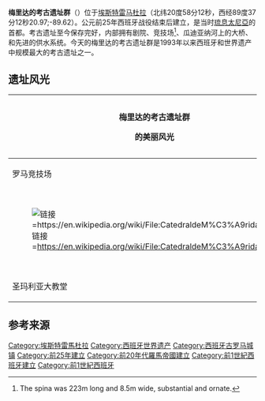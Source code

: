 {{Infobox ancient site|name=Emerita Augusta|native_name=|alternate_name=|image=Merida Roman Theatre1.jpg|alt=|caption=罗马剧院|pushpin_label=Emerita Avgvsta|map_type=Spain|map_alt=|latd=38|latm=55|lats=|latNS=N|longd=6|longm=20|longs=|longEW=W|coordinates_display=title|location={{flag|Extremadura}} [[梅里達_(西班牙)|梅里達]]|region=[[琉息太尼亞|琉息太尼亞]]|type=定居点|part_of=|length=|width=|area=|height=|builder=|material=|built=[[公元前|公元前]]25年|abandoned=|epochs=|cultures=[[古罗马|古罗马]]|dependency_of=|occupants=|event=|excavations=|archaeologists=|condition=|ownership=|management=|public_access=|website=<!-- {{URL|example.com}} -->|notes=|designation1=WHS|designation1_offname=Archaeological Ensemble of Mérida|designation1_date=1993年 <small>(第17届[[世界遺產委員會|世界遺產委員會]])</small>|designation1_number=[http://whc.unesco.org/en/list/664 664]|designation1_criteria=iii, iv|designation1_type=[[文化遗产|文化遗产]]|designation1_free1name=国家|designation1_free1value=[[西班牙|西班牙]]|designation1_free2name=地区|designation1_free2value=[[欧洲和北美地区世界遗产列表|欧洲和北美地区]]}}

{{世界文化遺產概要表
| site_img = VR Merida 02-Amphitheatre.jpg
| site_img_capt = 
| site_img_width = 300px	
| zh_name = 梅里达的考古遗址群
| en_name = Archaeological Ensemble of Mérida
| fr_name = Ensemble archéologique de Mérida
| country = {{ESP}}
| Region = 欧洲和北美地区
| criterion_c = (iii)(iv)	
| rg_year = 1993	
| ex_rg_year = 	
| remarks = 	
| ID = 664	
| org_url = http://whc.unesco.org/en/list/664/	
}}

'''梅里达的考古遗址群'''（{{lang-es|Conjunto arqueológico de Mérida}}）位于[[埃斯特雷马杜拉|埃斯特雷马杜拉]]（北纬20度58分12秒，西经89度37分12秒20.97;-89.62）。公元前25年西班牙战役结束后建立，是当时[[琉息太尼亞|琉息太尼亞]]的首都。考古遗址至今保存完好，内部拥有剧院、竞技场<ref>The spina was 223m long and 8.5m wide, substantial and ornate.</ref>、瓜迪亚纳河上的大桥、和先进的供水系统。今天的梅里达的考古遗址群是1993年以来西班牙和世界遗产中规模最大的考古遗址之一。

== 遗址风光 ==
{|
! rowspan="2" |梅里达的考古遗址群

的美丽风光
|[[File:VR_Merida_02-Amphitheatre.jpg|链接=https://en.wikipedia.org/wiki/File:VR Merida 02-Amphitheatre.jpg]]
|[[File:Templo_Romano_de_Diana,_Mérida.JPG|链接=https://en.wikipedia.org/wiki/File:Templo_de_Diana_M%C3%A9rida.JPG]]
|[[File:Maqueta_Emerita-Augusta.JPG|链接=https://en.wikipedia.org/wiki/File:Maqueta_Emerita-Augusta.JPG]]
|-
!罗马竞技场
!戴安娜神庙
!一览图
|-
|[[File:CatedraldeMérida.JPG|链接=https://en.wikipedia.org/wiki/File:CatedraldeM%C3%A9rida.JPG]]
|[[File:Acueducto_de_Rabo_de_Buey-SanLazaro2.jpg|链接=https://en.wikipedia.org/wiki/File:Acueducto_de_Rabo_de_Buey-SanLazaro2.jpg]]
|[[File:Puente_romano_mérida.jpg|链接=https://en.wikipedia.org/wiki/File:Puente_romano_m%C3%A9rida.jpg]]
|[[File:Foro_municipal_mérida.jpg|链接=https://en.wikipedia.org/wiki/File:Foro_municipal_m%C3%A9rida.jpg]]
|-
!圣玛利亚大教堂
!圣拉萨罗渡槽
!梅里达罗马桥
现存最长的罗马式桥梁
!法庭
|}
{{commons category|Emerita Augusta}}

== 参考来源 ==
{{reflist}}
{{西班牙世界遗产}}

[[Category:埃斯特雷馬杜拉|Category:埃斯特雷馬杜拉]]
[[Category:西班牙世界遗产|Category:西班牙世界遗产]]
[[Category:西班牙古罗马城镇|Category:西班牙古罗马城镇]]
[[Category:前25年建立|Category:前25年建立]]
[[Category:前20年代羅馬帝國建立|Category:前20年代羅馬帝國建立]]
[[Category:前1世紀西班牙建立|Category:前1世紀西班牙建立]]
[[Category:前1世紀西班牙|Category:前1世紀西班牙]]